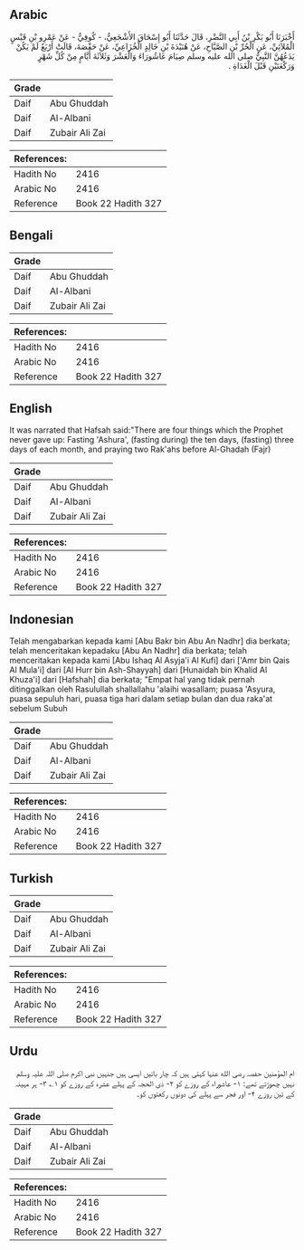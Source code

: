 ## Arabic


<div dir="rtl" lang="ar" style={{fontSize:'larger',backgroundColor:'#f8f9fa',padding:20}}>
أَخْبَرَنَا أَبُو بَكْرِ بْنُ أَبِي النَّضْرِ، قَالَ حَدَّثَنَا أَبُو إِسْحَاقَ الأَشْجَعِيُّ، - كُوفِيٌّ - عَنْ عَمْرِو بْنِ قَيْسٍ الْمُلاَئِيِّ، عَنِ الْحُرِّ بْنِ الصَّيَّاحِ، عَنْ هُنَيْدَةَ بْنِ خَالِدٍ الْخُزَاعِيِّ، عَنْ حَفْصَةَ، قَالَتْ أَرْبَعٌ لَمْ يَكُنْ يَدَعُهُنَّ النَّبِيُّ صلى الله عليه وسلم صِيَامَ عَاشُورَاءَ وَالْعَشْرَ وَثَلاَثَةَ أَيَّامٍ مِنْ كُلِّ شَهْرٍ وَرَكْعَتَيْنِ قَبْلَ الْغَدَاةِ ‏.‏
</div>
<div style={{backgroundColor:'#f8f9fa',padding:20, marginBottom: 10}}><table> <thead> <tr> <th>Grade</th> <th></th> </tr> </thead> <tbody> <tr><td>Daif</td><td>Abu Ghuddah</td></tr><tr><td>Daif</td><td>Al-Albani</td></tr><tr><td>Daif</td><td>Zubair Ali Zai</td></tr></tbody></table><table> <thead> <tr> <th>References:</th> <th></th> </tr> </thead> <tbody><tr><td>Hadith No</td><td>2416</td></tr><tr><td>Arabic No</td><td>2416</td></tr><tr><td>Reference</td><td>Book 22 Hadith 327</td></tr></tbody></table></div>

## Bengali


<div dir="ltr" lang="bn" style={{fontSize:'larger',backgroundColor:'#f8f9fa',padding:20}}>

</div>
<div style={{backgroundColor:'#f8f9fa',padding:20, marginBottom: 10}}><table> <thead> <tr> <th>Grade</th> <th></th> </tr> </thead> <tbody> <tr><td>Daif</td><td>Abu Ghuddah</td></tr><tr><td>Daif</td><td>Al-Albani</td></tr><tr><td>Daif</td><td>Zubair Ali Zai</td></tr></tbody></table><table> <thead> <tr> <th>References:</th> <th></th> </tr> </thead> <tbody><tr><td>Hadith No</td><td>2416</td></tr><tr><td>Arabic No</td><td>2416</td></tr><tr><td>Reference</td><td>Book 22 Hadith 327</td></tr></tbody></table></div>

## English


<div dir="ltr" lang="en" style={{fontSize:'larger',backgroundColor:'#f8f9fa',padding:20}}>
It was narrated that Hafsah said:"There are four things which the Prophet never gave up: Fasting 'Ashura', (fasting during) the ten days, (fasting) three days of each month, and praying two Rak'ahs before Al-Ghadah (Fajr)
</div>
<div style={{backgroundColor:'#f8f9fa',padding:20, marginBottom: 10}}><table> <thead> <tr> <th>Grade</th> <th></th> </tr> </thead> <tbody> <tr><td>Daif</td><td>Abu Ghuddah</td></tr><tr><td>Daif</td><td>Al-Albani</td></tr><tr><td>Daif</td><td>Zubair Ali Zai</td></tr></tbody></table><table> <thead> <tr> <th>References:</th> <th></th> </tr> </thead> <tbody><tr><td>Hadith No</td><td>2416</td></tr><tr><td>Arabic No</td><td>2416</td></tr><tr><td>Reference</td><td>Book 22 Hadith 327</td></tr></tbody></table></div>

## Indonesian


<div dir="ltr" lang="id" style={{fontSize:'larger',backgroundColor:'#f8f9fa',padding:20}}>
Telah mengabarkan kepada kami [Abu Bakr bin Abu An Nadhr] dia berkata; telah menceritakan kepadaku [Abu An Nadhr] dia berkata; telah menceritakan kepada kami [Abu Ishaq Al Asyja'i Al Kufi] dari ['Amr bin Qais Al Mula'i] dari [Al Hurr bin Ash-Shayyah] dari [Hunaidah bin Khalid Al Khuza'i] dari [Hafshah] dia berkata; "Empat hal yang tidak pernah ditinggalkan oleh Rasulullah shallallahu 'alaihi wasallam; puasa 'Asyura, puasa sepuluh hari, puasa tiga hari dalam setiap bulan dan dua raka'at sebelum Subuh
</div>
<div style={{backgroundColor:'#f8f9fa',padding:20, marginBottom: 10}}><table> <thead> <tr> <th>Grade</th> <th></th> </tr> </thead> <tbody> <tr><td>Daif</td><td>Abu Ghuddah</td></tr><tr><td>Daif</td><td>Al-Albani</td></tr><tr><td>Daif</td><td>Zubair Ali Zai</td></tr></tbody></table><table> <thead> <tr> <th>References:</th> <th></th> </tr> </thead> <tbody><tr><td>Hadith No</td><td>2416</td></tr><tr><td>Arabic No</td><td>2416</td></tr><tr><td>Reference</td><td>Book 22 Hadith 327</td></tr></tbody></table></div>

## Turkish


<div dir="ltr" lang="tr" style={{fontSize:'larger',backgroundColor:'#f8f9fa',padding:20}}>

</div>
<div style={{backgroundColor:'#f8f9fa',padding:20, marginBottom: 10}}><table> <thead> <tr> <th>Grade</th> <th></th> </tr> </thead> <tbody> <tr><td>Daif</td><td>Abu Ghuddah</td></tr><tr><td>Daif</td><td>Al-Albani</td></tr><tr><td>Daif</td><td>Zubair Ali Zai</td></tr></tbody></table><table> <thead> <tr> <th>References:</th> <th></th> </tr> </thead> <tbody><tr><td>Hadith No</td><td>2416</td></tr><tr><td>Arabic No</td><td>2416</td></tr><tr><td>Reference</td><td>Book 22 Hadith 327</td></tr></tbody></table></div>

## Urdu


<div dir="rtl" lang="ur" style={{fontSize:'larger',backgroundColor:'#f8f9fa',padding:20}}>
ام المؤمنین حفصہ رضی الله عنہا کہتی ہیں کہ چار باتیں ایسی ہیں جنہیں نبی اکرم صلی اللہ علیہ وسلم نہیں چھوڑتے تھے: ۱- عاشوراء کے روزے کو ۲- ذی الحجہ کے پہلے عشرہ کے روزے کو ۱؎ ۳- ہر مہینہ کے تین روزے ۴- اور فجر سے پہلے کی دونوں رکعتوں کو۔
</div>
<div style={{backgroundColor:'#f8f9fa',padding:20, marginBottom: 10}}><table> <thead> <tr> <th>Grade</th> <th></th> </tr> </thead> <tbody> <tr><td>Daif</td><td>Abu Ghuddah</td></tr><tr><td>Daif</td><td>Al-Albani</td></tr><tr><td>Daif</td><td>Zubair Ali Zai</td></tr></tbody></table><table> <thead> <tr> <th>References:</th> <th></th> </tr> </thead> <tbody><tr><td>Hadith No</td><td>2416</td></tr><tr><td>Arabic No</td><td>2416</td></tr><tr><td>Reference</td><td>Book 22 Hadith 327</td></tr></tbody></table></div>